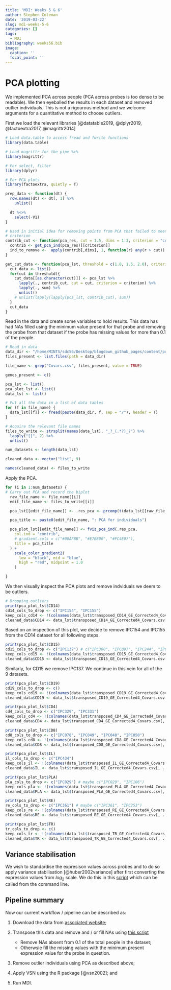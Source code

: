 ```yaml
---
title: 'MDI: Weeks 5 & 6'
author: Stephen Coleman
date: '2019-03-22'
slug: mdi-weeks-5-6
categories: []
tags:
  - MDI
bibliography: weeks56.bib
image:
  caption: ''
  focal_point: ''
---
```


# PCA plotting
We implemented PCA across people (PCA across probes is too dense to be readable). We then eyeballed the results in each dataset and removed outlier individuals. This is not a rigourous method and we welcome arguments for a quantitative method to choose outliers.

First we load the relevant libraries [@datatable2019, @dplyr2019, @factoextra2017, @magrittr2014]


```r
# Load data.table to access fread and fwrite functions
library(data.table)

# Load magrittr for the pipe %>%
library(magrittr)

# For select, filter
library(dplyr)

# For PCA plots
library(factoextra, quietly = T) 
```


```r
prep_data <- function(dt) {
  row.names(dt) <- dt[, 1] %>%
    unlist()

  dt %<>%
    select(-V1)
}

# Used in initial idea for removing points from PCA that failed to meet some 
# criterion
contrib_cut <- function(pca_res, cut = 1.5, dims = 1:3, criterion = "contrib"){
  contrib <- get_pca_ind(pca_res)[[criterion]]
  ind_to_remove <-  apply(contrib[,dims], 1, function(r) any(r > cut))
}

get_cut_data <- function(pca_lst, threshold = c(1.0, 1.5, 2.0), criterion = "contrib"){
  cut_data <- list()
  for(cut in threshold){
    cut_data[[as.character(cut)]] <- pca_lst %>% 
      lapply(., contrib_cut, cut = cut, criterion = criterion) %>% 
      lapply(., sum) %>% 
      unlist()
    # unlist(lapply(lapply(pca_lst, contrib_cut), sum))
  }
  cut_data
}
```

Read in the data and create some variables to hold results. This data has had NAs filled using the minimum value present for that probe and removing the probe from that dataset if the probe has missing values for more than 0.1 of the people.

```r
# Read in data
data_dir <- "/home/MINTS/sdc56/Desktop/blogdown_github_pages/content/post/weeks-5-6/Data"
files_present <- list.files(path = data_dir)

file_name <- grep("Covars.csv", files_present, value = TRUE)

genes_present <- c()

pca_lst <- list()
pca_plot_lst <- list()
data_lst <- list()

# Put all the data in a list of data tables
for (f in file_name) {
  data_lst[[f]] <- fread(paste(data_dir, f, sep = "/"), header = T)
}

# Acquire the relevant file names
files_to_write <- strsplit(names(data_lst), "_?_(.*?)_?") %>%
  lapply("[[", 2) %>%
  unlist()

num_datasets <- length(data_lst)

cleaned_data <- vector("list", 9)

names(cleaned_data) <- files_to_write
```

Apply the PCA.

```r
for (i in 1:num_datasets) {
# Carry out PCA and record the biplot
  raw_file_name <- file_name[[i]]
  edit_file_name <- files_to_write[[i]]

  pca_lst[[edit_file_name]] <- .res_pca <- prcomp(t(data_lst[[raw_file_name]][, -1]))

  pca_title <- paste0(edit_file_name, ": PCA for individuals")

  pca_plot_lst[[edit_file_name]] <- fviz_pca_ind(.res_pca,
    col.ind = "contrib",
    # gradient.cols = c("#00AFBB", "#E7B800", "#FC4E07"),
    title = pca_title
  ) +
    scale_color_gradient2(
      low = "black", mid = "blue",
      high = "red", midpoint = 1.0
    )

}
```

We then visually inspect the PCA plots and remove indviduals we deem to be outliers.

```r
# Dropping outliers
print(pca_plot_lst$CD14)
cd14_cols_to_drop <- c("IPC154", "IPC155")
keep_cols_cd14 <- !(colnames(data_lst$transposed_CD14_GE_Corrected4_Covars.csv) %in% cd14_cols_to_drop)
cleaned_data$CD14 <- data_lst$transposed_CD14_GE_Corrected4_Covars.csv[, ..keep_cols_cd14 ]
```

Based on an inspection of this plot, we decide to remove IPC154 and IPC155 from the CD14 dataset for all following steps.

```r
print(pca_plot_lst$CD15)
cd15_cols_to_drop <- c("IPC137") # c("IPC300", "IPC097", "IPC244", "IPC315", "IPC334", "IPC332", "IPC262", "IPC137")
keep_cols_cd15 <- !(colnames(data_lst$transposed_CD15_GE_Corrected4_Covars.csv) %in% cd15_cols_to_drop)
cleaned_data$CD15 <- data_lst$transposed_CD15_GE_Corrected4_Covars.csv[, ..keep_cols_cd15 ]
```

Similarly, for CD15 we remove IPC137. We continue in this vein for all of the 9 datasets.

```r
print(pca_plot_lst$CD19)
cd19_cols_to_drop <- c()
keep_cols_cd19 <- !(colnames(data_lst$transposed_CD19_GE_Corrected4_Covars.csv) %in% cd19_cols_to_drop)
cleaned_data$CD19 <- data_lst$transposed_CD19_GE_Corrected4_Covars.csv[, ..keep_cols_cd19 ]

print(pca_plot_lst$CD4)
cd4_cols_to_drop <- c("IPC329", "IPC331")
keep_cols_cd4 <- !(colnames(data_lst$transposed_CD4_GE_Corrected4_Covars.csv) %in% cd4_cols_to_drop)
cleaned_data$CD4 <- data_lst$transposed_CD4_GE_Corrected4_Covars.csv[, ..keep_cols_cd4 ]

print(pca_plot_lst$CD8)
cd8_cols_to_drop <- c("IPC078", "IPC049", "IPC048", "IPC050")
keep_cols_cd8 <- !(colnames(data_lst$transposed_CD8_GE_Corrected4_Covars.csv) %in% cd8_cols_to_drop)
cleaned_data$CD8 <- data_lst$transposed_CD8_GE_Corrected4_Covars.csv[, ..keep_cols_cd8 ]

print(pca_plot_lst$IL)
il_cols_to_drop <- c("IPC434")
keep_cols_il <- !(colnames(data_lst$transposed_IL_GE_Corrected4_Covars.csv) %in% il_cols_to_drop)
cleaned_data$IL <- data_lst$transposed_IL_GE_Corrected4_Covars.csv[, ..keep_cols_il ]

print(pca_plot_lst$PLA)
pla_cols_to_drop <- c("IPC029") # maybe c("IPC029", "IPC106")
keep_cols_pla <- !(colnames(data_lst$transposed_PLA_GE_Corrected4_Covars.csv) %in% pla_cols_to_drop)
cleaned_data$PLA <- data_lst$transposed_PLA_GE_Corrected4_Covars.csv[, ..keep_cols_pla ]

print(pca_plot_lst$RE)
re_cols_to_drop <- c("IPC361") # maybe c("IPC361", "IPC253")
keep_cols_re <- !(colnames(data_lst$transposed_RE_GE_Corrected4_Covars.csv) %in% re_cols_to_drop)
cleaned_data$RE <- data_lst$transposed_RE_GE_Corrected4_Covars.csv[, ..keep_cols_re ]

print(pca_plot_lst$TR)
tr_cols_to_drop <- c()
keep_cols_tr <- !(colnames(data_lst$transposed_TR_GE_Cortrcted4_Covars.csv) %in% tr_cols_to_drop)
cleaned_data$TR <- data_lst$transposed_TR_GE_Corrected4_Covars.csv[, ..keep_cols_re ]
```

## Variance stabilisation

We wish to standardise the expresison values across probes and to do so apply variance stabilisation [@huber2002variance] after first converting the expression values from $log_2$ scale. We do this in this [script](https://github.com/stcolema/ra_chris_wallace/blob/master/Data_prep/apply_vsn.R) which can be called from the command line.

## Pipeline summary
Now our current workflow / pipeline can be described as:

1. Download the data from [associated website](http://139.165.108.18/srv/genmol/permanent/1be6993fe41c12a051c9244d67c91da2be49e5dd26a6cd79f442bc006971e2ef/CEDAR_GE/GE_Corr/crohn-index.html);
2. Transpose this data and remove and / or fill NAs using [this script](https://github.com/stcolema/ra_chris_wallace/blob/master/Data_prep/matrix_transposer.R)

    * Remove NAs absent from 0.1 of the total people in the dataset;
    * Otherwsie fill the missing values with the minimum present expression value for the probe in question.
3. Remove outlier individuals using PCA as described above;
4. Apply VSN using the R package [@vsn2002]; and
5. Run MDI.

